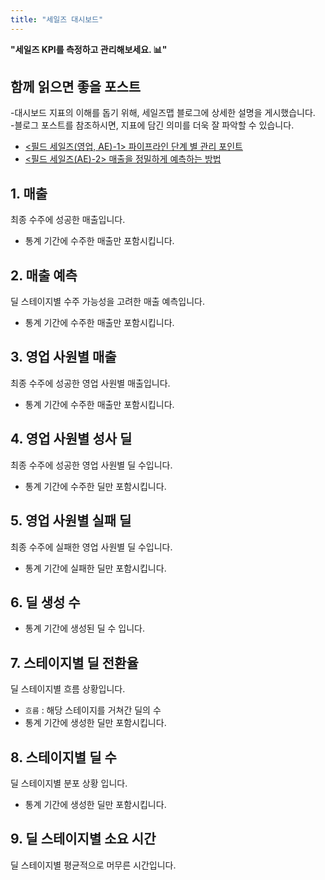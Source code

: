 ```yaml
---
title: "세일즈 대시보드"
---
```


**"세일즈 KPI를 측정하고 관리해보세요. 📊"** <br/>

## 함께 읽으면 좋을 포스트

<Tip> -대시보드 지표의 이해를 돕기 위해, 세일즈맵 블로그에 상세한 설명을 게시했습니다.<br/>
 -블로그 포스트를 참조하시면, 지표에 담긴 의미를 더욱 잘 파악할 수 있습니다.</Tip>
- [\<필드 세일즈(영업, AE)-1\> 파이프라인 단계 별 관리 포인트](https://blog.salesmap.kr/the-model-fieldsales-ae-1/)
- [\<필드 세일즈(AE)-2\> 매출을 정밀하게 예측하는 방법](https://blog.salesmap.kr/the-model-fieldsales-ae-2/)

## 1. 매출
최종 수주에 성공한 매출입니다.
- 통계 기간에 수주한 매출만 포함시킵니다.

## 2. 매출 예측
딜 스테이지별 수주 가능성을 고려한 매출 예측입니다.
- 통계 기간에 수주한 매출만 포함시킵니다.

## 3. 영업 사원별 매출
최종 수주에 성공한 영업 사원별 매출입니다.
- 통계 기간에 수주한 매출만 포함시킵니다.

## 4. 영업 사원별 성사 딜
최종 수주에 성공한 영업 사원별 딜 수입니다.
- 통계 기간에 수주한 딜만 포함시킵니다.

## 5. 영업 사원별 실패 딜
최종 수주에 실패한 영업 사원별 딜 수입니다.
- 통계 기간에 실패한 딜만 포함시킵니다.

## 6. 딜 생성 수
- 통계 기간에 생성된 딜 수 입니다.

## 7. 스테이지별 딜 전환율
딜 스테이지별 흐름 상황입니다.
- <code>흐름</code> : 해당 스테이지를 거쳐간 딜의 수
- 통계 기간에 생성한 딜만 포함시킵니다.

## 8. 스테이지별 딜 수
딜 스테이지별 분포 상황 입니다.
- 통계 기간에 생성한 딜만 포함시킵니다.

## 9. 딜 스테이지별 소요 시간
딜 스테이지별 평균적으로 머무른 시간입니다.

